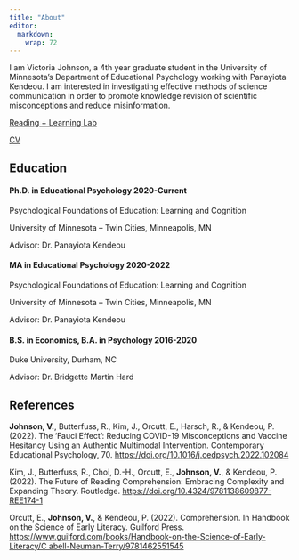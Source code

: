 ```yaml
---
title: "About"
editor: 
  markdown: 
    wrap: 72
---
```


I am Victoria Johnson, a 4th year graduate student in the University of
Minnesota's Department of Educational Psychology working with Panayiota
Kendeou. I am interested in investigating effective methods of science
communication in order to promote knowledge revision of scientific
misconceptions and reduce misinformation.

[Reading + Learning
Lab](https://edpsych.umn.edu/research/labs/reading-learning)

[CV](https://docs.google.com/document/d/13JxfeprUVO8NKdY8DWFH4XYimNWr--6crh9HnkXnE9M/edit?usp=sharing)

## Education

#### Ph.D. in Educational Psychology                       2020-Current 

Psychological Foundations of Education: Learning and Cognition

University of Minnesota -- Twin Cities, Minneapolis, MN

Advisor: Dr. Panayiota Kendeou

#### MA in Educational Psychology                          2020-2022 

Psychological Foundations of Education: Learning and Cognition

University of Minnesota -- Twin Cities, Minneapolis, MN

Advisor: Dr. Panayiota Kendeou

#### B.S. in Economics, B.A. in Psychology               2016-2020 

Duke University, Durham, NC

Advisor: Dr. Bridgette Martin Hard

## References

**Johnson, V.**, Butterfuss, R., Kim, J., Orcutt, E., Harsch, R., &
Kendeou, P. (2022). The 'Fauci Effect': Reducing COVID-19 Misconceptions
and Vaccine Hesitancy Using an Authentic Multimodal Intervention.
Contemporary Educational Psychology, 70.
<https://doi.org/10.1016/j.cedpsych.2022.102084>

Kim, J., Butterfuss, R., Choi, D.-H., Orcutt, E., **Johnson, V.**, &
Kendeou, P. (2022). The Future of Reading Comprehension: Embracing
Complexity and Expanding Theory. Routledge.
<https://doi.org/10.4324/9781138609877-REE174-1>

Orcutt, E., **Johnson, V.**, & Kendeou, P. (2022). Comprehension. In
Handbook on the Science of Early Literacy. Guilford Press.
[https://www.guilford.com/books/Handbook-on-the-Science-of-Early-Literacy/C
abell-Neuman-Terry/9781462551545](https://www.guilford.com/books/Handbook-on-the-Science-of-Early-Literacy/C abell-Neuman-Terry/9781462551545)
